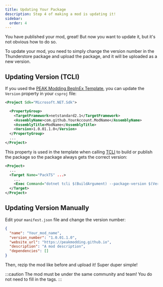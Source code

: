 ```yaml
---
title: Updating Your Package
description: Step 4 of making a mod is updating it!
sidebar:
  order: 4
---
```


You have published your mod, great! But now you want to update it, but it's not obvious how to do so.

To update your mod, you need to simply change the version number in the Thunderstore package and upload the package, and it will be uploaded as a new version.

## Updating Version (TCLI)

If you used the [PEAK Modding BepInEx Template](<https://github.com/PEAKModding/BepInExTemplate>), you can update the `Version` property in your `csproj` file:

```xml title="csproj" {7} del="1.0.0" ins="1.1.0"
<Project Sdk="Microsoft.NET.Sdk">

  <PropertyGroup>
    <TargetFramework>netstandard2.1</TargetFramework>
    <AssemblyName>com.github.YourAccount.ModName</AssemblyName>
    <AssemblyTitle>ModName</AssemblyTitle>
    <Version>1.0.01.1.0</Version>
  </PropertyGroup>
  ...
</Project>

```

This property is used in the template when calling [TCLI](<https://github.com/thunderstore-io/thunderstore-cli>) to build or publish the package so the package always gets the correct version:

```xml title="Directory.Build.targets" "Version"
<Project>
  ...
  <Target Name="PackTS" ...>
    ...
    <Exec Command="dotnet tcli $(BuildArgument) --package-version $(Version)" />
  </Target>
</Project>
```

## Updating Version Manually

Edit your `manifest.json` file and change the version number:

```json title="manifest.json" {3} del="1.0.0" ins="1.1.0"
{
  "name": "Your_mod_name",
  "version_number": "1.0.01.1.0",
  "website_url": "https://peakmodding.github.io",
  "description": "A mod description",
  "dependencies": []
}
```

Then, rezip the mod like before and upload it! Super duper simple!

:::caution
The mod must be under the same community and team! You do not need to fill in the tags.
:::
